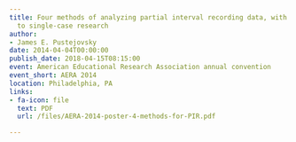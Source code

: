 ```yaml
---
title: Four methods of analyzing partial interval recording data, with application
  to single-case research
author:
- James E. Pustejovsky
date: 2014-04-04T00:00:00
publish_date: 2018-04-15T08:15:00
event: American Educational Research Association annual convention
event_short: AERA 2014
location: Philadelphia, PA
links:
- fa-icon: file
  text: PDF
  url: /files/AERA-2014-poster-4-methods-for-PIR.pdf

---
```




